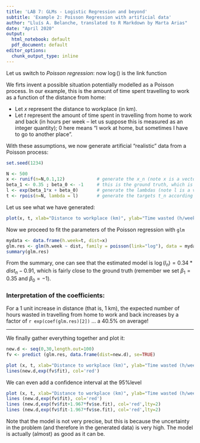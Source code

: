 ```yaml
---
title: 'LAB 7: GLMs - Logistic Regression and beyond'
subtitle: 'Example 2: Poisson Regression with artificial data'
author: "Lluís A. Belanche, translated to R Markdown by Marta Arias"
date: "April 2020"
output:
  html_notebook: default
  pdf_document: default
editor_options: 
  chunk_output_type: inline
---
```


Let us switch to *Poisson regression*: now $\log()$ is the link function

We firts invent a possible situation potentially modelled as a Poisson process. In our example, this is the amount of time spent travelling to work as a function of the distance from home:

- Let $x$ represent the distance to workplace (in km).
- Let $t$ represent the amount of time spent in travelling from home to work and back (in hours per week -- let us suppose this is measured as an integer quantity); 0 here means "I work at home, but sometimes I have to go to another place".

With these assumptions, we now generate artificial "realistic" data from a Poisson process:

```r
set.seed(1234)

N <- 500
x <- runif(n=N,0.1,12)            # generate the x_n (note x is a vector)
beta_1 <- 0.35 ; beta_0 <- -1     # this is the ground truth, which is unknown
l <- exp(beta_1*x + beta_0)       # generate the lambdas (note l is a vector)
t <- rpois(n=N, lambda = l)       # generate the targets t_n according to parameter l_n for each x_n
```


Let us see what we have generated:
```r
plot(x, t, xlab="Distance to workplace (km)", ylab="Time wasted (h/week)")
```


Now we proceed to fit the parameters of the Poisson regression with `glm`

```r
mydata <- data.frame(h.week=t, dist=x)
glm.res <- glm(h.week ~ dist, family = poisson(link="log"), data = mydata)
summary(glm.res)
```

From the summary, one can see that the estimated model is $\log(l_n) = 0.34*dist_n - 0.91$, which is fairly close to the ground truth (remember we set $\beta_1 = 0.35$ and $\beta_0 = -1$).

### Interpretation of the coefficients:

For a 1 unit increase in distance (that is, 1 km), the expected number of hours wasted in travelling from home to work and back increases by a factor of `r exp(coef(glm.res)[2])` ... a 40.5% on average!

*** 

We finally gather everything together and plot it:

```r
new.d <- seq(0,30,length.out=100)
fv <- predict (glm.res, data.frame(dist=new.d), se=TRUE)

plot (x, t, xlab="Distance to workplace (km)", ylab="Time wasted (h/week)")
lines(new.d,exp(fv$fit), col='red')
```


We can even add a confidence interval at the 95%level

```r
plot (x, t, xlab="Distance to workplace (km)", ylab="Time wasted (h/week)")
lines (new.d,exp(fv$fit), col='red')
lines (new.d,exp(fv$fit+1.967*fv$se.fit), col='red',lty=2)
lines (new.d,exp(fv$fit-1.967*fv$se.fit), col='red',lty=2)
```


Note that the model is not very precise, but this is because the uncertainty in the problem (and therefore in the generated data) is very high. The model is actually (almost) as good as it can be.
